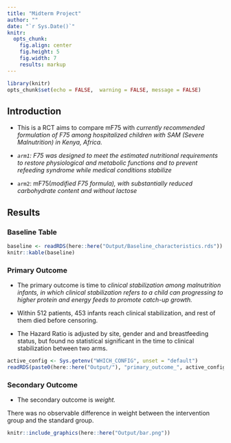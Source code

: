 ```yaml
---
title: "Midterm Project"
author: ""
date: "`r Sys.Date()`"
knitr:
  opts_chunk:
    fig.align: center
    fig.height: 5
    fig.width: 7
    results: markup
---
```


```r
library(knitr)
opts_chunk$set(echo = FALSE,  warning = FALSE, message = FALSE)
```

## Introduction

-   This is a RCT aims to compare mF75 with *currently recommended formulation of F75 among hospitalized children with SAM (Severe Malnutrition) in Kenya, Africa.*

-   *`arm1`: F75 was designed to meet the estimated nutritional requirements to restore physiological and metabolic functions and to prevent refeeding syndrome while medical conditions stabilize*

-   `arm2`: mF75(*modified F75 formula), with substantially reduced carbohydrate content and without lactose*

## Results

### Baseline Table

```r
baseline <- readRDS(here::here("Output/Baseline_characteristics.rds"))
knitr::kable(baseline)
```

### Primary Outcome

-   The primary outcome is time to *clinical stabilization among malnutrition infants, in which clinical stabilization refers to a child can progressing to higher protein and energy feeds to promote catch-up growth.*

-   Within 512 patients, 453 infants reach clinical stabilization, and rest of them died before censoring.

-   The Hazard Ratio is adjusted by site, gender and and breastfeeding status, but found no statistical significant in the time to clinical stabilization between two arms.

```r
active_config <- Sys.getenv("WHICH_CONFIG", unset = "default")
readRDS(paste0(here::here("Output/"), "primary_outcome_", active_config, ".rds"))
```

### Secondary Outcome

-   The secondary outcome is *weight.*

There was no observable difference in weight between the intervention group and the standard group.

```r
knitr::include_graphics(here::here("Output/bar.png"))
```
